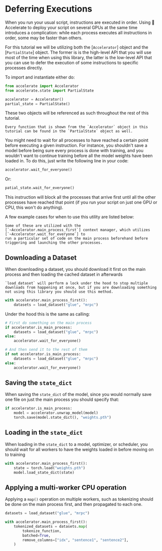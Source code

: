 <!--Copyright 2022 The HuggingFace Team. All rights reserved.

Licensed under the Apache License, Version 2.0 (the "License"); you may not use this file except in compliance with
the License. You may obtain a copy of the License at

http://www.apache.org/licenses/LICENSE-2.0

Unless required by applicable law or agreed to in writing, software distributed under the License is distributed on
an "AS IS" BASIS, WITHOUT WARRANTIES OR CONDITIONS OF ANY KIND, either express or implied. See the License for the
specific language governing permissions and limitations under the License.
-->

# Deferring Executions

When you run your usual script, instructions are executed in order. Using 🤗 Accelerate to deploy your script on several
GPUs at the same time introduces a complication: while each process executes all instructions in order, some may be
faster than others.

For this tutorial we will be utilizing both the [`Accelerator`] object and the [`PartialState`] object. The former is
is the high-level API that you will use most of the time when using this library, the latter is the low-level API that
you can use to defer the execution of some instructions to specific processes directly.

To import and instantiate either do:

```py
from accelerate import Accelerator
from accelerate.state import PartialState

accelerator = Accelerator()
partial_state = PartialState()
```

These two objects will be referenced as such throughout the rest of this tutorial.

<Tip>

    Every function that is shown from the `Accelerator` object in this tutorial can be found in the `PartialState` object as well.
    
</Tip>

You might need to wait for all processes to have reached a certain point before executing a given instruction. For
instance, you shouldn't save a model before being sure every process is done with training, and you wouldn't want to 
continue training before all the model weights have been loaded in. To do this, just write the following line in your code:

```py
accelerator.wait_for_everyone()
```

Or:

```py
patial_state.wait_for_everyone()
```

This instruction will block all the processes that arrive first until all the other processes have reached that
point (if you run your script on just one GPU or CPU, this won't do anything).

A few example cases for when to use this utility are listed below:

<Tip>

    Some of these are utilized with the [`~Accelerator.main_process_first`] context manager, which utilizes [`~Accelerator.wait_for_everyone`] to 
    run a particular set of code on the main process beforehand before triggering and launching the other processes.

</Tip>

## Downloading a Dataset 

When downloading a dataset, you should download it first on the main process and then loading the cached dataset in afterwards

<Tip>

    `load_dataset` will perform a lock under the hood to stop multiple downloads from happening at once, but if you are downloading something 
    not using this library you should use this method.
    
</Tip>

```python
with accelerator.main_process_first():
    datasets = load_dataset("glue", "mrpc")
```

Under the hood this is the same as calling: 

```python
# First do something on the main process
if accelerator.is_main_process:
    datasets = load_dataset("glue", "mrpc")
else:
    accelerator.wait_for_everyone()

# And then send it to the rest of them
if not accelerator.is_main_process:
    datasets = load_dataset("glue", "mrpc")
else:
    accelerator.wait_for_everyone()
```

## Saving the `state_dict`

When saving the `state_dict` of the model, since you would normally save one file on just the main process
you should specify that:

```python
if accelerator.is_main_process:
    model = accelerator.unwrap_model(model)
    torch.save(model.state_dict(), "weights.pth")
```

## Loading in the `state_dict`

When loading in the `state_dict` to a model, optimizer, or scheduler, you should wait 
for all workers to have the weights loaded in before moving on to training

```python
with accelerator.main_process_first():
    state = torch.load("weights.pth")
    model.load_state_dict(state)
```

## Applying a multi-worker CPU operation 

Applying a `map()` operation on multiple workers, such as tokenizing should be done on the 
main process first, and then propagated to each one. 

```python
datasets = load_dataset("glue", "mrpc")

with accelerator.main_process_first():
    tokenized_datasets = datasets.map(
        tokenize_function,
        batched=True,
        remove_columns=["idx", "sentence1", "sentence2"],
    )
```